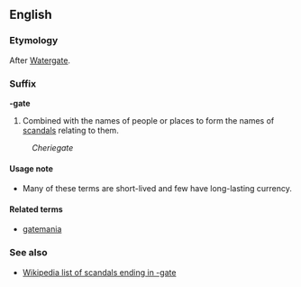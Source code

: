 ==English==
===Etymology===
After [[en:Watergate|Watergate]].

===Suffix===
'''-gate'''

#Combined with the names of people or places to form the names of [[scandal]]s relating to them.
:''Cheriegate''

====Usage note====
*Many of these terms are short-lived and few have long-lasting currency.

====Related terms====
*[[gatemania]]

===See also===
*[[en:List_of_scandals_suffixed_with_gate|Wikipedia list of scandals ending in -gate]]